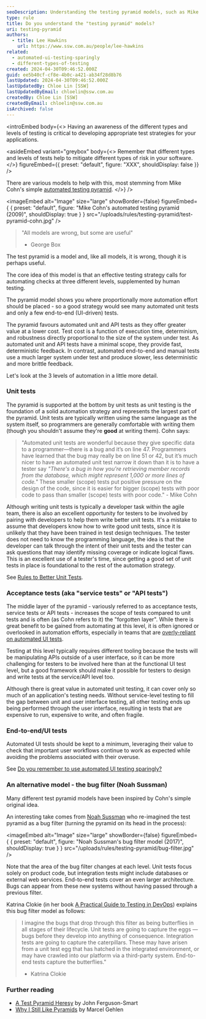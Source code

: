 ```yaml
---
seoDescription: Understanding the testing pyramid models, such as Mike Cohn's automated testing pyramid, is crucial for developing effective test strategies and mitigating risks in software development.
type: rule
title: Do you understand the "testing pyramid" models?
uri: testing-pyramid
authors:
  - title: Lee Hawkins
    url: https://www.ssw.com.au/people/lee-hawkins
related:
  - automated-ui-testing-sparingly
  - different-types-of-testing
created: 2024-04-30T09:46:52.000Z
guid: ee5b40cf-cf8e-4b0c-a421-ab34f28d8b76
lastUpdated: 2024-04-30T09:46:52.000Z
lastUpdatedBy: Chloe Lin [SSW]
lastUpdatedByEmail: chloelin@ssw.com.au
createdBy: Chloe Lin [SSW]
createdByEmail: chloelin@ssw.com.au
isArchived: false
---
```


<introEmbed
  body={<>
Having an awareness of the different types and levels of testing is critical to developing appropriate test strategies for your applications.

<asideEmbed
  variant="greybox"
  body={<>
    Remember that different types and levels of tests help to mitigate different types of risk in your software.
  </>}
  figureEmbed={{
    preset: "default",
    figure: "XXX",
    shouldDisplay: false
  }}
/>

There are various models to help with this, most stemming from Mike Cohn's simple [automated testing pyramid](https://www.mountaingoatsoftware.com/blog/the-forgotten-layer-of-the-test-automation-pyramid).
  </>}
/>

<imageEmbed
  alt="Image"
  size="large"
  showBorder={false}
  figureEmbed={ {
    preset: "default",
    figure: "Mike Cohn's automated testing pyramid (2009)",
    shouldDisplay: true
  } }
  src="/uploads/rules/testing-pyramid/test-pyramid-cohn.jpg"
/>

> "All models are wrong, but some are useful"
>
> - George Box

The test pyramid is a model and, like all models, it is wrong, though it is perhaps useful.

The core idea of this model is that an effective testing strategy calls for automating checks at three different levels, supplemented by human testing.

The pyramid model shows you where proportionally more automation effort should be placed - so a good strategy would see many automated unit tests and only a few end-to-end (UI-driven) tests.

The pyramid favours automated unit and API tests as they offer greater value at a lower cost. Test cost is a function of execution time, determinism, and robustness directly proportional to the size of the system under test. As automated unit and API tests have a minimal scope, they provide fast, deterministic feedback. In contrast, automated end-to-end and manual tests use a much larger system under test and produce slower, less deterministic and more brittle feedback.

Let's look at the 3 levels of automation in a little more detail.

### Unit tests

The pyramid is supported at the bottom by unit tests as unit testing is the foundation of a solid automation strategy and represents the largest part of the pyramid. Unit tests are typically written using the same language as the system itself, so programmers are generally comfortable with writing them (though you shouldn't assume they're **good** at writing them). Cohn says:

> "Automated unit tests are wonderful because they give specific data to a programmer—there is a bug and it’s on line 47. Programmers have learned that the bug may really be on line 51 or 42, but it’s much nicer to have an automated unit test narrow it down than it is to have a tester say _"There's a bug in how you're retrieving member records from the database, which might represent 1,000 or more lines of code."_ These smaller (scope) tests put positive pressure on the design of the code, since it is easier for bigger (scope) tests with poor code to pass than smaller (scope) tests with poor code." - Mike Cohn

Although writing unit tests is typically a developer task within the agile team, there is also an excellent opportunity for testers to be involved by pairing with developers to help them write better unit tests. It's a mistake to assume that developers know how to write good unit tests, since it is unlikely that they have been trained in test design techniques. The tester does not need to know the programming language, the idea is that the developer can talk through the intent of their unit tests and the tester can ask questions that may identify missing coverage or indicate logical flaws. This is an excellent use of a tester's time, since getting a good set of unit tests in place is foundational to the rest of the automation strategy.

See [Rules to Better Unit Tests](/rules-to-better-unit-tests).

### Acceptance tests (aka "service tests" or "API tests")

The middle layer of the pyramid - variously referred to as acceptance tests, service tests or API tests - increases the scope of tests compared to unit tests and is often (as Cohn refers to it) the "forgotten layer". While there is great benefit to be gained from automating at this level, it is often ignored or overlooked in automation efforts, especially in teams that are [overly-reliant on automated UI tests](/automated-ui-testing-sparingly).

Testing at this level typically requires different tooling because the tests will be manipulating APIs outside of a user interface, so it can be more challenging for testers to be involved here than at the functional UI test level, but a good framework should make it possible for testers to design and write tests at the service/API level too.

Although there is great value in automated unit testing, it can cover only so much of an application's testing needs. Without service-level testing to fill the gap between unit and user interface testing, all other testing ends up being performed through the user interface, resulting in tests that are expensive to run, expensive to write, and often fragile.

### End-to-end/UI tests

Automated UI tests should be kept to a minimum, leveraging their value to check that important user workflows continue to work as expected while avoiding the problems associated with their overuse.

See [Do you remember to use automated UI testing sparingly?](/automated-ui-testing-sparingly)

### An alternative model - the bug filter (Noah Sussman)

Many different test pyramid models have been inspired by Cohn's simple original idea.

An interesting take comes from [Noah Sussman](https://infiniteundo.com/post/158179632683/abandoning-the-pyramid-of-testing-in-favor-of-a) who re-imagined the test pyramid as a bug filter (turning the pyramid on its head in the process):


<imageEmbed
  alt="Image"
  size="large"
  showBorder={false}
  figureEmbed={ {
    preset: "default",
    figure: "Noah Sussman's bug filter model (2017)",
    shouldDisplay: true
  } }
  src="/uploads/rules/testing-pyramid/bug-filter.jpg"
/>

Note that the area of the bug filter changes at each level. Unit tests focus solely on product code, but integration tests might include databases or external web services. End-to-end tests cover an even larger architecture. Bugs can appear from these new systems without having passed through a previous filter.

Katrina Clokie (in her book [A Practical Guide to Testing in DevOps](https://leanpub.com/testingindevops)) explains this bug filter model as follows:

> I imagine the bugs that drop through this filter as being butterflies in all stages of their lifecycle. Unit tests are going to capture the eggs — bugs before they develop into anything of consequence. Integration tests are going to capture the caterpillars. These may have arisen from a unit test egg that has hatched in the integrated environment, or may have crawled into our platform via a third-party system. End-to-end tests capture the butterflies."
>
> - Katrina Clokie

### Further reading

- [A Test Pyramid Heresy](https://www.linkedin.com/pulse/test-pyramid-heresy-john-ferguson-smart) by John Ferguson-Smart
- [Why I Still Like Pyramids](http://thatsthebuffettable.blogspot.com/2016/03/why-i-still-like-pyramids.html) by Marcel Gehlen
